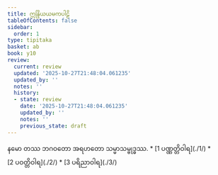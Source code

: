 ```yaml
---
title: ဣန္ဒြိယယမကပါဠိ
tableOfContents: false
sidebar:
  order: 1
type: tipitaka
basket: ab
book: y10
review:
  current: review
  updated: '2025-10-27T21:48:04.061235'
  updated_by: ''
  notes: ''
  history:
  - state: review
    date: '2025-10-27T21:48:04.061235'
    updated_by: ''
    notes: ''
    previous_state: draft
---
```


<ReviewStatus review={frontmatter.review} showDetails={true} />

<HypothesisAnnotation frontmatter={frontmatter} />

<Paragraph number="1" type="center" book="y10">
နမော တဿ ဘဂဝတော အရဟတော သမ္မာသမ္ဗုဒ္ဓဿ.

</Paragraph>

<TableOfContents book="y10">
* [1 ပဏ္ဏတ္တိဝါရ](./1/)
* [2 ပဝတ္တိဝါရ](./2/)
* [3 ပရိညာဝါရ](./3/)
</TableOfContents>